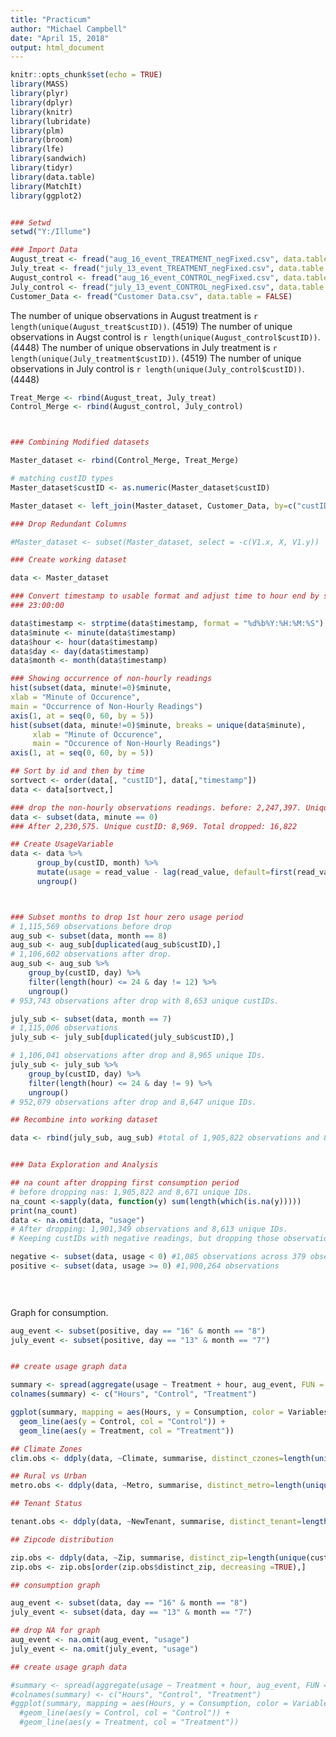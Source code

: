 ---
title: "Practicum"
author: "Michael Campbell"
date: "April 15, 2018"
output: html_document
---

```{r setup, include=FALSE}
knitr::opts_chunk$set(echo = TRUE)
library(MASS)
library(plyr)
library(dplyr)
library(knitr)
library(lubridate)
library(plm)
library(broom)
library(lfe)
library(sandwich)
library(tidyr)
library(data.table)
library(MatchIt)
library(ggplot2)


### Setwd
setwd("Y:/Illume")

### Import Data
August_treat <- fread("aug_16_event_TREATMENT_negFixed.csv", data.table = FALSE)
July_treat <- fread("july_13_event_TREATMENT_negFixed.csv", data.table = FALSE)
August_control <- fread("aug_16_event_CONTROL_negFixed.csv", data.table = FALSE)
July_control <- fread("july_13_event_CONTROL_negFixed.csv", data.table = FALSE)
Customer_Data <- fread("Customer Data.csv", data.table = FALSE)

```

The number of unique observations in August treatment is ` r length(unique(August_treat$custID))`. (4519)
The number of unique observations in Augst control is ` r length(unique(August_control$custID))`. (4448)
The number of unique observations in July treatment is ` r length(unique(July_treatment$custID))`. (4519)
The number of unique observations in July control is ` r length(unique(July_control$custID))`. (4448)
```{r}
Treat_Merge <- rbind(August_treat, July_treat)
Control_Merge <- rbind(August_control, July_control)



### Combining Modified datasets

Master_dataset <- rbind(Control_Merge, Treat_Merge)

# matching custID types
Master_dataset$custID <- as.numeric(Master_dataset$custID)

Master_dataset <- left_join(Master_dataset, Customer_Data, by=c("custID"))

### Drop Redundant Columns

#Master_dataset <- subset(Master_dataset, select = -c(V1.x, X, V1.y))
```


```{r}
### Create working dataset

data <- Master_dataset

### Convert timestamp to usable format and adjust time to hour end by subtracting 3600 seconds. 00:00:00 becomes
### 23:00:00

data$timestamp <- strptime(data$timestamp, format = "%d%b%Y:%H:%M:%S") - rep(3600, length(data$timestamp))
data$minute <- minute(data$timestamp)
data$hour <- hour(data$timestamp)
data$day <- day(data$timestamp)
data$month <- month(data$timestamp)

### Showing occurrence of non-hourly readings
hist(subset(data, minute!=0)$minute,
xlab = "Minute of Occurence",
main = "Occurrence of Non-Hourly Readings")
axis(1, at = seq(0, 60, by = 5))
hist(subset(data, minute!=0)$minute, breaks = unique(data$minute),
     xlab = "Minute of Occurence",
     main = "Occurence of Non-Hourly Readings")
axis(1, at = seq(0, 60, by = 5))

## Sort by id and then by time
sortvect <- order(data[, "custID"], data[,"timestamp"])
data <- data[sortvect,]

### drop the non-hourly observations readings. before: 2,247,397. Unique custID: 8,969.
data <- subset(data, minute == 0)
### After 2,230,575. Unique custID: 8,969. Total dropped: 16,822

## Create UsageVariable
data <- data %>% 
      group_by(custID, month) %>% 
      mutate(usage = read_value - lag(read_value, default=first(read_value))) %>%
      ungroup()



### Subset months to drop 1st hour zero usage period
# 1,115,569 observations before drop
aug_sub <- subset(data, month == 8)
aug_sub <- aug_sub[duplicated(aug_sub$custID),]
# 1,106,602 observations after drop.
aug_sub <- aug_sub %>% 
    group_by(custID, day) %>%
    filter(length(hour) <= 24 & day != 12) %>%
    ungroup()
# 953,743 observations after drop with 8,653 unique custIDs.

july_sub <- subset(data, month == 7)
# 1,115,006 observations
july_sub <- july_sub[duplicated(july_sub$custID),]

# 1,106,041 observations after drop and 8,965 unique IDs.
july_sub <- july_sub %>% 
    group_by(custID, day) %>%
    filter(length(hour) <= 24 & day != 9) %>%
    ungroup()
# 952,079 observations after drop and 8,647 unique IDs.

## Recombine into working dataset

data <- rbind(july_sub, aug_sub) #total of 1,905,822 observations and 8,671 unique IDs.


### Data Exploration and Analysis

## na count after dropping first consumption period
# before dropping nas: 1,905,822 and 8,671 unique IDs.
na_count <-sapply(data, function(y) sum(length(which(is.na(y)))))
print(na_count)
data <- na.omit(data, "usage")
# After dropping: 1,901,349 observations and 8,613 unique IDs.
# Keeping custIDs with negative readings, but dropping those observations.

negative <- subset(data, usage < 0) #1,085 observations across 379 observations
positive <- subset(data, usage >= 0) #1,900,264 observations

    
  
```

Graph for consumption.
```{r}

  

aug_event <- subset(positive, day == "16" & month == "8")
july_event <- subset(positive, day == "13" & month == "7")


## create usage graph data

summary <- spread(aggregate(usage ~ Treatment + hour, aug_event, FUN = "mean"), Treatment, usage)
colnames(summary) <- c("Hours", "Control", "Treatment")

ggplot(summary, mapping = aes(Hours, y = Consumption, color = Variables)) + 
  geom_line(aes(y = Control, col = "Control")) + 
  geom_line(aes(y = Treatment, col = "Treatment"))

```


```{r}
## Climate Zones
clim.obs <- ddply(data, ~Climate, summarise, distinct_czones=length(unique(custID)))

## Rural vs Urban
metro.obs <- ddply(data, ~Metro, summarise, distinct_metro=length(unique(custID)))

## Tenant Status

tenant.obs <- ddply(data, ~NewTenant, summarise, distinct_tenant=length(unique(custID)))

## Zipcode distribution

zip.obs <- ddply(data, ~Zip, summarise, distinct_zip=length(unique(custID)))
zip.obs <- zip.obs[order(zip.obs$distinct_zip, decreasing =TRUE),]

## consumption graph

aug_event <- subset(data, day == "16" & month == "8")
july_event <- subset(data, day == "13" & month == "7")

## drop NA for graph
aug_event <- na.omit(aug_event, "usage")
july_event <- na.omit(july_event, "usage")

## create usage graph data

#summary <- spread(aggregate(usage ~ Treatment + hour, aug_event, FUN = "mean"), Treatment, usage)
#colnames(summary) <- c("Hours", "Control", "Treatment")
#ggplot(summary, mapping = aes(Hours, y = Consumption, color = Variables)) + 
  #geom_line(aes(y = Control, col = "Control")) + 
  #geom_line(aes(y = Treatment, col = "Treatment"))
``` 